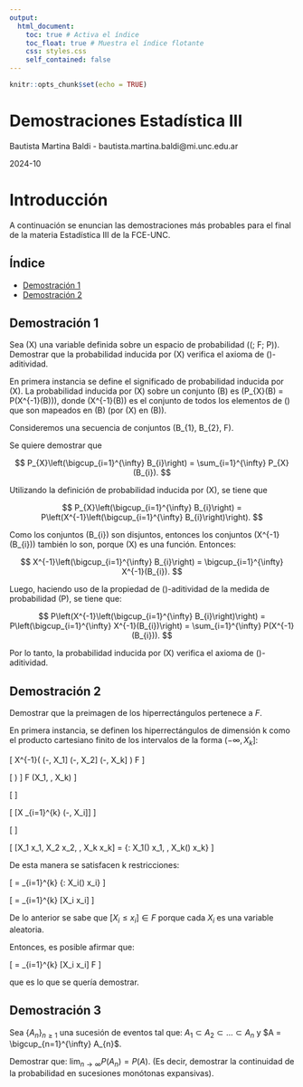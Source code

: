 ---
output: 
  html_document:
    toc: true # Activa el índice
    toc_float: true # Muestra el índice flotante
    css: styles.css
    self_contained: false
---

```{r setup, include=FALSE}
knitr::opts_chunk$set(echo = TRUE)

```

<div class="header-section">
  <h1>Demostraciones Estadística III</h1>
  <p>Bautista Martina Baldi - bautista.martina.baldi\@mi.unc.edu.ar</p>
  <p>2024-10</p>
</div>


# Introducción

A continuación se enuncian las demostraciones más probables para el final de la materia Estadística III de la FCE-UNC.

## Índice

- [Demostración 1](#demostración-1)  <!-- Enlace a la sección -->
- [Demostración 2](#demostración-2) 

## Demostración 1 {#demostración-1} 

Sea \(X\) una variable definida sobre un espacio de probabilidad \((\Omega; F; P)\). Demostrar que la probabilidad inducida por \(X\) verifica el axioma de \(\sigma\)-aditividad.

En primera instancia se define el significado de probabilidad inducida por \(X\). La probabilidad inducida por \(X\) sobre un conjunto \(B\) es \(P_{X}(B) = P(X^{-1}(B))\), donde \(X^{-1}(B)\) es el conjunto de todos los elementos de \(\Omega\) que son mapeados en \(B\) (por \(X\) en \(B\)).

Consideremos una secuencia de conjuntos \(B_{1}, B_{2}, \ldots \in F\).

Se quiere demostrar que 

$$
P_{X}\left(\bigcup_{i=1}^{\infty} B_{i}\right) = \sum_{i=1}^{\infty} P_{X}(B_{i}).
$$

Utilizando la definición de probabilidad inducida por \(X\), se tiene que 

$$
P_{X}\left(\bigcup_{i=1}^{\infty} B_{i}\right) = P\left(X^{-1}\left(\bigcup_{i=1}^{\infty} B_{i}\right)\right).
$$

Como los conjuntos \(B_{i}\) son disjuntos, entonces los conjuntos \(X^{-1}(B_{i})\) también lo son, porque \(X\) es una función. Entonces: 

$$
X^{-1}\left(\bigcup_{i=1}^{\infty} B_{i}\right) = \bigcup_{i=1}^{\infty} X^{-1}(B_{i}).
$$

Luego, haciendo uso de la propiedad de \(\sigma\)-aditividad de la medida de probabilidad \(P\), se tiene que: 

$$
P\left(X^{-1}\left(\bigcup_{i=1}^{\infty} B_{i}\right)\right) = P\left(\bigcup_{i=1}^{\infty} X^{-1}(B_{i})\right) = \sum_{i=1}^{\infty} P(X^{-1}(B_{i})).
$$

Por lo tanto, la probabilidad inducida por \(X\) verifica el axioma de \(\sigma\)-aditividad.

## Demostración 2 {#demostración-2}

Demostrar que la preimagen de los hiperrectángulos pertenece a $F$.

En primera instancia, se definen los hiperrectángulos de dimensión k como el producto cartesiano finito de los intervalos de la forma $(-\infty, X_k]$:

\[
X^{-1}\left( (-\infty, X_1] \times (-\infty, X_2] \times \dots \times (-\infty, X_k] \right) \in F
\]

\[
\left[ X^{-1}\left( \times_{i=1}^{k} (-\infty, X_i] \right) \right] \in F \quad \forall (X_1, \dots, X_k)
\]

\[
\updownarrow
\]

\[
[X \in \times_{i=1}^{k} (-\infty, X_i]]
\]

\[
\updownarrow
\]

\[
[X_1 \leq x_1, X_2 \leq x_2, \dots, X_k \leq x_k] = \{\omega \in \Omega : X_1(\omega) \leq x_1, \dots, X_k(\omega) \leq x_k\}
\]

De esta manera se satisfacen k restricciones:

\[
= \bigcap_{i=1}^{k} \{\omega \in \Omega : X_i(\omega) \leq x_i\}
\]

\[
= \bigcap_{i=1}^{k} [X_i \leq x_i]
\]

De lo anterior se sabe que $[X_i \leq x_i] \in F$ porque cada $X_i$ es una variable aleatoria.

Entonces, es posible afirmar que:

\[
= \bigcap_{i=1}^{k} [X_i \leq x_i] \in F
\]

que es lo que se quería demostrar.

## Demostración 3 {#demostración-3}

Sea $\{A_{n}\}_{n \geq 1}$ una sucesión de eventos tal que: $A_1 \subset A_2 \subset \dots \subset A_n$ y $A = \bigcup_{n=1}^{\infty} A_{n}$. 

Demostrar que: $\lim_{n \to \infty} P(A_{n}) = P(A)$. (Es decir, demostrar la continuidad de la probabilidad en sucesiones monótonas expansivas).
